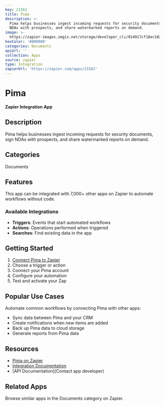 ```yaml
---
key: 21562
title: Pima
description: >-
  Pima helps businesses ingest incoming requests for security documents, sign
  NDAs with prospects, and share watermarked reports on demand.
image: >-
  https://zapier-images.imgix.net/storage/developer_cli/014917cf18ec1027e2df1ddb42d7c7e4.png?auto=format%2Ccompress&ixlib=python-3.0.0&q=50
hexColor: '#000000'
categories: Documents
apiUrl: ''
collection: Apps
source: zapier
type: Integration
zapierUrl: 'https://zapier.com/apps/21562'
---
```

# Pima

**Zapier Integration App**

## Description

Pima helps businesses ingest incoming requests for security documents, sign NDAs with prospects, and share watermarked reports on demand.

## Categories

Documents

## Features

This app can be integrated with 7,000+ other apps on Zapier to automate workflows without code.

### Available Integrations

- **Triggers**: Events that start automated workflows
- **Actions**: Operations performed when triggered
- **Searches**: Find existing data in the app

## Getting Started

1. [Connect Pima to Zapier](https://zapier.com/apps/21562)
2. Choose a trigger or action
3. Connect your Pima account
4. Configure your automation
5. Test and activate your Zap

## Popular Use Cases

Automate common workflows by connecting Pima with other apps:

- Sync data between Pima and your CRM
- Create notifications when new items are added
- Back up Pima data to cloud storage
- Generate reports from Pima data

## Resources

- [Pima on Zapier](https://zapier.com/apps/21562)
- [Integration Documentation](https://zapier.com/apps/21562/integrations)
- [API Documentation](Contact app developer)

## Related Apps

Browse similar apps in the Documents category on Zapier.
